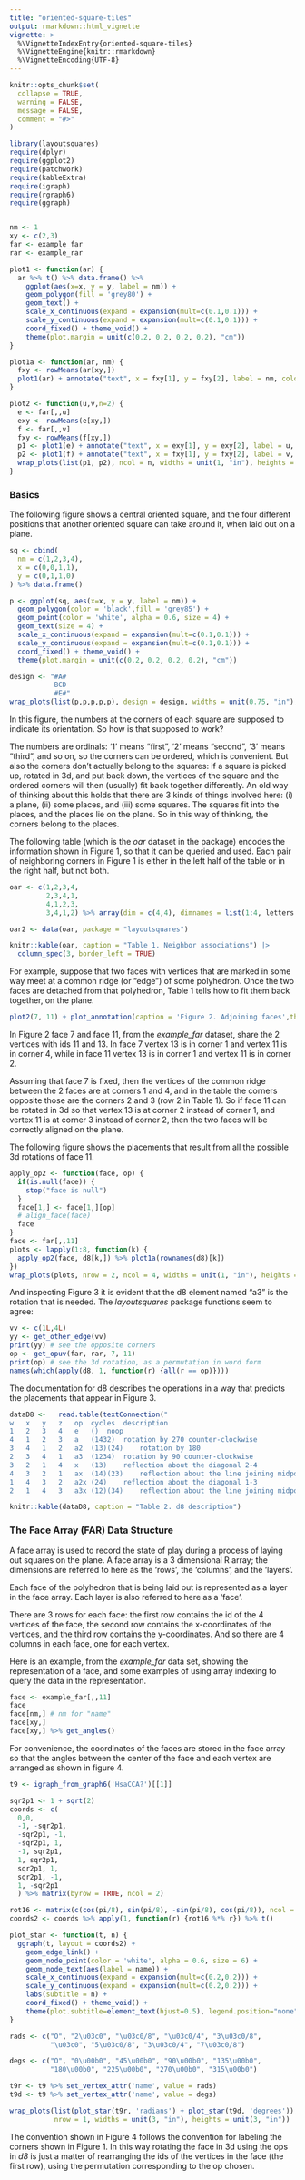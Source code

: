 ```yaml
---
title: "oriented-square-tiles"
output: rmarkdown::html_vignette
vignette: >
  %\VignetteIndexEntry{oriented-square-tiles}
  %\VignetteEngine{knitr::rmarkdown}
  %\VignetteEncoding{UTF-8}
---
```


```r
knitr::opts_chunk$set(
  collapse = TRUE,
  warning = FALSE,
  message = FALSE,
  comment = "#>"
)
```

```r
library(layoutsquares)
require(dplyr)
require(ggplot2)
require(patchwork)
require(kableExtra)
require(igraph)
require(rgraph6)
require(ggraph)


nm <- 1
xy <- c(2,3)
far <- example_far
rar <- example_rar

plot1 <- function(ar) {
  ar %>% t() %>% data.frame() %>% 
    ggplot(aes(x=x, y = y, label = nm)) + 
    geom_polygon(fill = 'grey80') +
    geom_text() +
    scale_x_continuous(expand = expansion(mult=c(0.1,0.1))) +
    scale_y_continuous(expand = expansion(mult=c(0.1,0.1))) +
    coord_fixed() + theme_void() +
    theme(plot.margin = unit(c(0.2, 0.2, 0.2, 0.2), "cm")) 
}

plot1a <- function(ar, nm) {
  fxy <- rowMeans(ar[xy,])
  plot1(ar) + annotate("text", x = fxy[1], y = fxy[2], label = nm, color = 'red')
}

plot2 <- function(u,v,n=2) {
  e <- far[,,u]
  exy <- rowMeans(e[xy,])
  f <- far[,,v]
  fxy <- rowMeans(f[xy,])
  p1 <- plot1(e) + annotate("text", x = exy[1], y = exy[2], label = u, color = 'red')
  p2 <- plot1(f) + annotate("text", x = fxy[1], y = fxy[2], label = v, color = 'red')
  wrap_plots(list(p1, p2), ncol = n, widths = unit(1, "in"), heights = unit(1, "in")) 
}
```

### Basics

The following figure shows a central oriented square, and the four different positions that another oriented square can take around it, when laid out on a plane.

```r
sq <- cbind(
  nm = c(1,2,3,4),
  x = c(0,0,1,1),
  y = c(0,1,1,0)
) %>% data.frame()

p <- ggplot(sq, aes(x=x, y = y, label = nm)) + 
  geom_polygon(color = 'black',fill = 'grey85') +
  geom_point(color = 'white', alpha = 0.6, size = 4) +
  geom_text(size = 4) +
  scale_x_continuous(expand = expansion(mult=c(0.1,0.1))) +
  scale_y_continuous(expand = expansion(mult=c(0.1,0.1))) +
  coord_fixed() + theme_void() +
  theme(plot.margin = unit(c(0.2, 0.2, 0.2, 0.2), "cm")) 

design <- "#A#
           BCD
           #E#"
wrap_plots(list(p,p,p,p,p), design = design, widths = unit(0.75, "in"), heights = unit(0.75, "in")) + plot_annotation(caption = 'Figure 1. Neighboring squares',theme = theme(plot.caption = element_text(hjust = 0.5)))

```

In this figure, the numbers at the corners of each square are supposed to indicate its orientation. So how is that supposed to work?

The numbers are ordinals: '1' means "first", '2' means "second", '3' means "third", and so on, so the corners can be ordered, which is convenient. But also the corners don't actually belong to the squares: if a square is picked up, rotated in 3d, and put back down, the vertices of the square and the ordered corners will then (usually) fit back together differently. An old way of thinking about this holds that there are 3 kinds of things involved here: (i) a plane, (ii) some places, and (iii) some squares. The squares fit into the places, and the places lie on the plane. So in this way of thinking, the corners belong to the places.

The following table (which is the *oar* dataset in the package) encodes the information shown in Figure 1, so that it can be queried and used. Each pair of neighboring corners in Figure 1 is either in the left half of the table or in the right half, but not both.

```r

oar <- c(1,2,3,4,
         2,3,4,1,
         4,1,2,3,
         3,4,1,2) %>% array(dim = c(4,4), dimnames = list(1:4, letters[1:4])) %>% data.frame()

oar2 <- data(oar, package = "layoutsquares")

knitr::kable(oar, caption = "Table 1. Neighbor associations") |> 
  column_spec(3, border_left = TRUE)
```

For example, suppose that two faces with vertices that are marked in some way meet at a common ridge (or "edge") of some polyhedron. Once the two faces are detached from that polyhedron, Table 1 tells how to fit them back together, on the plane.

```r

plot2(7, 11) + plot_annotation(caption = 'Figure 2. Adjoining faces',theme = theme(plot.caption = element_text(hjust = 0.5)))

```

In Figure 2 face 7 and face 11, from the *example_far* dataset, share the 2 vertices with ids 11 and 13.
In face 7 vertex 13 is in corner 1 and vertex 11 is in corner 4, while in face 11 vertex 13 is in corner 1 and vertex 11 is in corner 2.

Assuming that face 7 is fixed, then the vertices of the common ridge between the 2 faces are at corners 1 and 4, and in the table the corners opposite those are the corners 2 and 3 (row 2 in Table 1). So if face 11 can be rotated in 3d so that vertex 13 is at corner 2 instead of corner 1, and vertex 11 is at corner 3 instead of corner 2, then the two faces will be correctly aligned on the plane.

The following figure shows the placements that result from all the possible 3d rotations of face 11.

```r
apply_op2 <- function(face, op) {
  if(is.null(face)) {
    stop("face is null")
  }
  face[1,] <- face[1,][op]
  # align_face(face)
  face
}
face <- far[,,11]
plots <- lapply(1:8, function(k) {
  apply_op2(face, d8[k,]) %>% plot1a(rownames(d8)[k])
})
wrap_plots(plots, nrow = 2, ncol = 4, widths = unit(1, "in"), heights = unit(1, "in")) + plot_annotation(caption = 'Figure 3. All possible 3d rotations of face 11',theme = theme(plot.caption = element_text(hjust = 0.5)))

```

And inspecting Figure 3 it is evident that the d8 element named "a3" is the rotation that is needed. The *layoutsquares* package functions seem to agree:

```r
vv <- c(1L,4L)
yy <- get_other_edge(vv)
print(yy) # see the opposite corners
op <- get_opuv(far, rar, 7, 11) 
print(op) # see the 3d rotation, as a permutation in word form
names(which(apply(d8, 1, function(r) {all(r == op)})))
```
The documentation for d8 describes the operations in a way that predicts the placements that appear in Figure 3.

```r

dataD8 <-	read.table(textConnection("
w	x	y	z	op	cycles	description
1	2	3	4	e	()	noop
4	1	2	3	a	(1432)	rotation by 270 counter-clockwise
3	4	1	2	a2	(13)(24)	rotation by 180
2	3	4	1	a3	(1234)	rotation by 90 counter-clockwise
3	2	1	4	x	(13)	reflection about the diagonal 2-4
4	3	2	1	ax	(14)(23)	reflection about the line joining midpoints of sides 14 and 23
1	4	3	2	a2x	(24)	reflection about the diagonal 1-3
2	1	4	3	a3x	(12)(34)	reflection about the line joining midpoints of sides 12 and 34"), sep = '\t', header=TRUE)

knitr::kable(dataD8, caption = "Table 2. d8 description")

```

### The Face Array (FAR) Data Structure

A face array is used to record the state of play during a process of laying out squares on the plane. A face array is a 3 dimensional R array; the dimensions are referred to here as the 'rows', the 'columns', and the 'layers'.

Each face of the polyhedron that is being laid out is represented as a layer in the face array. Each layer is also referred to here as a 'face'.

There are 3 rows for each face: the first row contains the id of the 4 vertices of the face, the second row contains the x-coordinates of the vertices, and the third row contains the y-coordinates. And so there are 4 columns in each face, one for each vertex.

Here is an example, from the *example_far* data set, showing the representation of a face, and some examples of using array indexing to query the data in the representation.

```r
face <- example_far[,,11]
face
face[nm,] # nm for "name"
face[xy,]
face[xy,] %>% get_angles()
```
For convenience, the coordinates of the faces are stored in the face array so that the angles between the center of the face and each vertex are arranged as shown in figure 4.

```r

t9 <- igraph_from_graph6('HsaCCA?')[[1]]

sqr2p1 <- 1 + sqrt(2)
coords <- c(
  0,0,
  -1, -sqr2p1,
  -sqr2p1, -1,
  -sqr2p1, 1,
  -1, sqr2p1,
  1, sqr2p1,
  sqr2p1, 1,
  sqr2p1, -1,
  1, -sqr2p1
  ) %>% matrix(byrow = TRUE, ncol = 2)

rot16 <- matrix(c(cos(pi/8), sin(pi/8), -sin(pi/8), cos(pi/8)), ncol = 2)
coords2 <- coords %>% apply(1, function(r) {rot16 %*% r}) %>% t()

plot_star <- function(t, n) {
  ggraph(t, layout = coords2) + 
    geom_edge_link() +
    geom_node_point(color = 'white', alpha = 0.6, size = 6) +
    geom_node_text(aes(label = name)) +
    scale_x_continuous(expand = expansion(mult=c(0.2,0.2))) +
    scale_y_continuous(expand = expansion(mult=c(0.2,0.2))) +
    labs(subtitle = n) +
    coord_fixed() + theme_void() +
    theme(plot.subtitle=element_text(hjust=0.5), legend.position="none")
}

rads <- c("O", "2\u03c0", "\u03c0/8", "\u03c0/4", "3\u03c0/8", 
          "\u03c0", "5\u03c0/8", "3\u03c0/4", "7\u03c0/8")

degs <- c("O", "0\u00b0", "45\u00b0", "90\u00b0", "135\u00b0", 
          "180\u00b0", "225\u00b0", "270\u00b0", "315\u00b0")

t9r <- t9 %>% set_vertex_attr('name', value = rads)
t9d <- t9 %>% set_vertex_attr('name', value = degs)

wrap_plots(list(plot_star(t9r, 'radians') + plot_star(t9d, 'degrees')), 
           nrow = 1, widths = unit(3, "in"), heights = unit(3, "in")) 

```
The convention shown in Figure 4 follows the convention for labeling the corners shown in Figure 1. In this way rotating the face in 3d using the ops in *d8* is just a matter of rearranging the ids of the vertices in the face (the first row), using the permutation corresponding to the op chosen.
